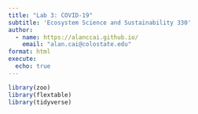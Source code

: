 ```yaml
---
title: "Lab 3: COVID-19"
subtitle: 'Ecosystem Science and Sustainability 330'
author:
  - name: https://alanccai.github.io/
    email: "alan.cai@colostate.edu"
format: html
execute:
  echo: true
---
```


```r
library(zoo)
library(flextable)
library(tidyverse)
```

